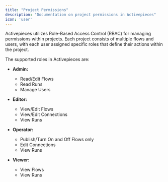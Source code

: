 ```yaml
---
title: "Project Permissions"
description: "Documentation on project permissions in Activepieces"
icon: 'user'
---
```


Activepieces utilizes Role-Based Access Control (RBAC) for managing permissions within projects. Each project consists of multiple flows and users, with each user assigned specific roles that define their actions within the project.

The supported roles in Activepieces are:

- **Admin:**
  - Read/Edit Flows
  - Read Runs
  - Manage Users

- **Editor:**
  - View/Edit Flows
  - View/Edit Connections
  - View Runs

- **Operator:**
  - Publish/Turn On and Off Flows only
  - Edit Connections
  - View Runs

- **Viewer:**
  - View Flows
  - View Runs